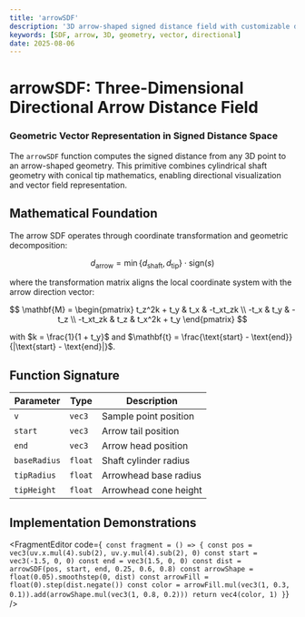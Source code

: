 ```yaml
---
title: 'arrowSDF'
description: '3D arrow-shaped signed distance field with customizable dimensions and orientation'
keywords: [SDF, arrow, 3D, geometry, vector, directional]
date: 2025-08-06
---
```



# arrowSDF: Three-Dimensional Directional Arrow Distance Field

### Geometric Vector Representation in Signed Distance Space

The `arrowSDF` function computes the signed distance from any 3D point to an arrow-shaped geometry. This primitive combines cylindrical shaft geometry with conical tip mathematics, enabling directional visualization and vector field representation.

## Mathematical Foundation

The arrow SDF operates through coordinate transformation and geometric decomposition:

$$
d_{\text{arrow}} = \min\{d_{\text{shaft}}, d_{\text{tip}}\} \cdot \text{sign}(s)
$$

where the transformation matrix aligns the local coordinate system with the arrow direction vector:

$$
\mathbf{M} = \begin{pmatrix}
t_z^2k + t_y & t_x & -t_xt_zk \\
-t_x & t_y & -t_z \\
-t_xt_zk & t_z & t_x^2k + t_y
\end{pmatrix}
$$

with $k = \frac{1}{1 + t_y}$ and $\mathbf{t} = \frac{\text{start} - \text{end}}{|\text{start} - \text{end}|}$.

## Function Signature

| Parameter    | Type    | Description           |
| ------------ | ------- | --------------------- |
| `v`          | `vec3`  | Sample point position |
| `start`      | `vec3`  | Arrow tail position   |
| `end`        | `vec3`  | Arrow head position   |
| `baseRadius` | `float` | Shaft cylinder radius |
| `tipRadius`  | `float` | Arrowhead base radius |
| `tipHeight`  | `float` | Arrowhead cone height |

## Implementation Demonstrations

<FragmentEditor
        code={`
const fragment = () => {
        const pos = vec3(uv.x.mul(4).sub(2), uv.y.mul(4).sub(2), 0)
        const start = vec3(-1.5, 0, 0)
        const end = vec3(1.5, 0, 0)
        const dist = arrowSDF(pos, start, end, 0.25, 0.6, 0.8)
        const arrowShape = float(0.05).smoothstep(0, dist)
        const arrowFill = float(0).step(dist.negate())
        const color = arrowFill.mul(vec3(1, 0.3, 0.1)).add(arrowShape.mul(vec3(1, 0.8, 0.2)))
        return vec4(color, 1)
}`}
/>
